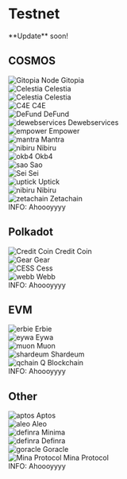 # Testnet

 
<Callout emoji="👾">
  **Update** soon!
</Callout>

## COSMOS

<div className={styles.nodeContainer}>
  <div className={styles.nodeItem}>
    <Image src="https://artstake.net/asset/node/mainnet/gitopia.svg" alt="Gitopia Node" width={150} height={150} />
    <span>Gitopia</span>
  </div>
  <div className={styles.nodeItem}>
    <Image src="https://artstake.net/asset/node/testnet/celestia.svg" alt="Celestia" width={150} height={150} />
    <span>Celestia</span>
  </div>
  <div className={styles.nodeItem}>
    <Image src="https://artstake.net/asset/node/mainnet/composable.svg" alt="Celestia" width={150} height={150} />
    <span>Celestia</span>
  </div>
  <div className={styles.nodeItem}>
    <Image src="https://artstake.net/asset/node/testnet/c4e.svg" alt="C4E" width={150} height={150} />
    <span>C4E</span>
  </div>
  <div className={styles.nodeItem}>
    <Image src="https://artstake.net/asset/node/testnet/defund.svg" alt="DeFund" width={150} height={150} />
    <span>DeFund</span>
  </div>
</div>

<div style={{ display: 'flex', flexDirection: 'row', alignItems: 'center' }}>
  <div style={{ border: '3px solid black', padding: '4px', marginBottom: '10px', marginRight: '10px' }}>
    <Image src="https://artstake.net/asset/node/testnet/dewebservices.svg" alt="dewebservices" width={150} height={150} />
    <span style={{ marginTop: '10px', display: 'block', textAlign: 'center' }}>Dewebservices</span>
  </div>
  <div style={{ border: '3px solid black', padding: '4px', marginBottom: '10px', marginRight: '10px' }}>
    <Image src="https://artstake.net/asset/node/testnet/empower.svg" alt="empower" width={150} height={150} />
    <span style={{ marginTop: '10px', display: 'block', textAlign: 'center'}}>Empower</span>
  </div>
  <div style={{ border: '3px solid black', padding: '4px', marginBottom: '10px', marginRight: '10px' }}>
    <Image src="https://artstake.net/asset/node/testnet/mantra.svg" alt="mantra" width={150} height={150} />
    <span style={{ marginTop: '10px', display: 'block', textAlign: 'center'}}>Mantra</span>
  </div>
  <div style={{ border: '3px solid black', padding: '4px', marginBottom: '10px', marginRight: '10px' }}>
    <Image src="https://artstake.net/asset/node/testnet/nibiru.svg" alt="nibiru" width={150} height={150} />
    <span style={{ marginTop: '10px', display: 'block', textAlign: 'center'}}>Nibiru</span>
  </div>
  <div style={{ border: '3px solid black', padding: '4px', marginBottom: '10px', marginRight: '10px' }}>
    <Image src="https://artstake.net/asset/node/testnet/okb4.svg" alt="okb4" width={150} height={150} />
    <span style={{ marginTop: '10px', display: 'block', textAlign: 'center'}}>Okb4</span>
  </div>
</div>

<div style={{ display: 'flex', flexDirection: 'row', alignItems: 'center' }}>
  <div style={{ border: '3px solid black', padding: '4px', marginBottom: '10px', marginRight: '10px' }}>
    <Image src="https://artstake.net/asset/node/testnet/sao.svg" alt="sao" width={150} height={150} />
    <span style={{ marginTop: '10px', display: 'block', textAlign: 'center' }}>Sao</span>
  </div>
  <div style={{ border: '3px solid black', padding: '4px', marginBottom: '10px', marginRight: '10px' }}>
    <Image src="https://artstake.net/asset/node/testnet/sei.svg" alt="Sei" width={150} height={150} />
    <span style={{ marginTop: '10px', display: 'block', textAlign: 'center'}}>Sei</span>
  </div>
  <div style={{ border: '3px solid black', padding: '4px', marginBottom: '10px', marginRight: '10px' }}>
    <Image src="https://artstake.net/asset/node/testnet/uptick.svg" alt="uptick" width={150} height={150} />
    <span style={{ marginTop: '10px', display: 'block', textAlign: 'center'}}>Uptick</span>
  </div>
  <div style={{ border: '3px solid black', padding: '4px', marginBottom: '10px', marginRight: '10px' }}>
    <Image src="https://artstake.net/asset/node/testnet/nibiru.svg" alt="nibiru" width={150} height={150} />
    <span style={{ marginTop: '10px', display: 'block', textAlign: 'center'}}>Nibiru</span>
  </div>
  <div style={{ border: '3px solid black', padding: '4px', marginBottom: '10px', marginRight: '10px' }}>
    <Image src="https://artstake.net/asset/node/testnet/zetachain.svg" alt="zetachain" width={150} height={150} />
    <span style={{ marginTop: '10px', display: 'block', textAlign: 'center'}}>Zetachain</span>
  </div>
</div>

 
<Callout type="info" emoji="ℹ️">
  INFO: Ahoooyyyy
</Callout>

## Polkadot

<div style={{ display: 'flex', flexDirection: 'row', alignItems: 'center' }}>
  <div style={{ border: '3px solid black', padding: '4px', marginBottom: '10px', marginRight: '10px' }}>
    <Image src="https://artstake.net/asset/node/testnet/creditcoin.svg" alt="Credit Coin" width={150} height={150} />
    <span style={{ marginTop: '10px', display: 'block', textAlign: 'center' }}>Credit Coin</span>
  </div>
  <div style={{ border: '3px solid black', padding: '4px', marginBottom: '10px', marginRight: '10px' }}>
    <Image src="/assets/node/72395063.png" alt="Gear" width={150} height={150} />
    <span style={{ marginTop: '10px', display: 'block', textAlign: 'center'}}>Gear</span>
  </div>
  <div style={{ border: '3px solid black', padding: '4px', marginBottom: '10px', marginRight: '10px' }}>
    <Image src="https://artstake.net/asset/node/testnet/Cess.svg" alt="CESS" width={150} height={150} />
    <span style={{ marginTop: '10px', display: 'block', textAlign: 'center'}}>Cess</span>
  </div>
  <div style={{ border: '3px solid black', padding: '4px', marginBottom: '10px', marginRight: '10px' }}>
    <Image src="https://artstake.net/asset/node/testnet/webbprotocol.svg" alt="webb" width={150} height={150} />
    <span style={{ marginTop: '10px', display: 'block', textAlign: 'center'}}>Webb</span>
  </div>
</div>

<Callout type="info" emoji="ℹ️">
  INFO: Ahoooyyyy
</Callout>

## EVM

  <div style={{ display: 'flex', flexDirection: 'row', alignItems: 'center' }}>
  <div style={{ border: '3px solid black', padding: '4px', marginBottom: '10px', marginRight: '10px' }}>
    <Image src="https://artstake.net/asset/node/testnet/erbie.svg" alt="erbie" width={150} height={150} />
    <span style={{ marginTop: '10px', display: 'block', textAlign: 'center' }}>Erbie</span>
  </div>
  <div style={{ border: '3px solid black', padding: '4px', marginBottom: '10px', marginRight: '10px' }}>
    <Image src="https://artstake.net/asset/node/testnet/eywa.svg" alt="eywa" width={150} height={150} />
    <span style={{ marginTop: '10px', display: 'block', textAlign: 'center'}}>Eywa</span>
  </div>
  <div style={{ border: '3px solid black', padding: '4px', marginBottom: '10px', marginRight: '10px' }}>
    <Image src="https://artstake.net/asset/node/testnet/muon.svg" alt="muon" width={150} height={150} />
    <span style={{ marginTop: '10px', display: 'block', textAlign: 'center'}}>Muon</span>
  </div>
  <div style={{ border: '3px solid black', padding: '4px', marginBottom: '10px', marginRight: '10px' }}>
    <Image src="https://artstake.net/asset/node/testnet/shardeum.svg" alt="shardeum" width={150} height={150} />
    <span style={{ marginTop: '10px', display: 'block', textAlign: 'center'}}>Shardeum</span>
  </div>
  <div style={{ border: '3px solid black', padding: '4px', marginBottom: '10px', marginRight: '10px' }}>
    <Image src="https://artstake.net/asset/node/mainnet/qchain.svg" alt="qchain" width={150} height={150} />
    <span style={{ marginTop: '10px', display: 'block', textAlign: 'center'}}>Q Blockchain</span>
  </div>
</div>

<Callout type="info" emoji="ℹ️">
  INFO: Ahoooyyyy
</Callout>

## Other 

<div style={{ display: 'flex', flexDirection: 'row', alignItems: 'center' }}>
  <div style={{ border: '3px solid black', padding: '4px', marginBottom: '10px', marginRight: '10px' }}>
    <Image src="/assets/node/aptos.jpg" alt="aptos" width={150} height={150} />
    <span style={{ marginTop: '10px', display: 'block', textAlign: 'center' }}>Aptos</span>
  </div>
  <div style={{ border: '3px solid black', padding: '4px', marginBottom: '10px', marginRight: '10px' }}>
    <Image src="https://artstake.net/asset/node/testnet/aleo.svg" alt="aleo" width={150} height={150} />
    <span style={{ marginTop: '10px', display: 'block', textAlign: 'center' }}>Aleo</span>
  </div>
  <div style={{ border: '3px solid black', padding: '4px', marginBottom: '10px', marginRight: '10px' }}>
    <Image src="/assets/node/minima.jpg" alt="definra" width={150} height={150} />
    <span style={{ marginTop: '10px', display: 'block', textAlign: 'center'}}>Minima</span>
  </div>
  <div style={{ border: '3px solid black', padding: '4px', marginBottom: '10px', marginRight: '10px' }}>
    <Image src="https://artstake.net/asset/node/testnet/definra.svg" alt="definra" width={150} height={150} />
    <span style={{ marginTop: '10px', display: 'block', textAlign: 'center'}}>Definra</span>
  </div>
  <div style={{ border: '3px solid black', padding: '4px', marginBottom: '10px', marginRight: '10px' }}>
    <Image src="https://artstake.net/asset/node/testnet/goracle.svg" alt="goracle" width={150} height={150} />
    <span style={{ marginTop: '10px', display: 'block', textAlign: 'center'}}>Goracle</span>
  </div>
</div>

<div style={{ display: 'flex', flexDirection: 'row', alignItems: 'center' }}>
  <div style={{ border: '3px solid black', padding: '4px', marginBottom: '10px', marginRight: '10px' }}>
    <Image src="https://artstake.net/asset/node/testnet/MinaProtocol.svg" alt="Mina Protocol" width={150} height={150} />
    <span style={{ marginTop: '10px', display: 'block', textAlign: 'center'}}>Mina Protocol</span>
  </div>
</div>
<Callout type="info" emoji="ℹ️">
  INFO: Ahoooyyyy
</Callout>
